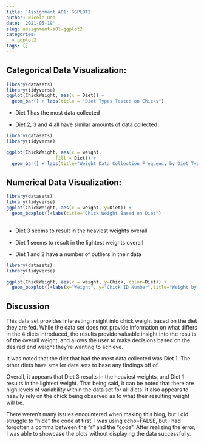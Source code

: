 ```yaml
---
title: 'Assignment A01: GGPLOT2'
author: Nicole Odo
date: '2021-05-19'
slug: assignment-a01-ggplot2
categories:
  - ggplot2
tags: []
---
```


## Categorical Data Visualization:

```r
library(datasets)
library(tidyverse)
ggplot(ChickWeight, aes(x = Diet)) +
  geom_bar() + labs(title = "Diet Types Tested on Chicks")
```

* Diet 1 has the most data collected

* Diet 2, 3 and 4 all have similar amounts of data collected

```r
library(datasets)
library(tidyverse)

ggplot(ChickWeight, aes(x = weight,
                  fill = Diet)) +
  geom_bar() + labs(title="Weight Data Collection Frequency by Diet Type")

```
  
## Numerical Data Visualization:

```r

library(datasets)
library(tidyverse)
ggplot(ChickWeight, aes(x = weight, y=Diet)) +
  geom_boxplot()+labs(title="Chick Weight Based on Diet")
  
```

* Diet 3 seems to result in the heaviest weights overall

* Diet 1 seems to result in the lightest weights overall

* Diet 1 and 2 have a number of outliers in their data

```r

library(datasets)
library(tidyverse)

ggplot(ChickWeight, aes(x = weight, y=Chick, color=Diet)) +
  geom_boxplot()+labs(x="Weight", y="Chick ID Number",title="Weight by Chick Based on Diet")

```

## Discussion
This data set provides interesting insight into chick weight based on the diet they are fed. While the data set does not provide information on what differs in the 4 diets introduced, the results provide valuable insight into the results of the overall weight, and allows the user to make decisions based on the desired end weight they're wanting to achieve.

It was noted that the diet that had the most data collected was Diet 1. The other diets have smaller data sets to base any findings off of.

Overall, it appears that Diet 3 results in the heaviest weights, and Diet 1 results in the lightest weight. That being said, it can be noted that there are high levels of variability within the data set for all diets. It also appears to heavily rely on the chick being observed as to what their resulting weight will be. 

There weren't many issues encountered when making this blog, but I did struggle to "hide" the code at first. I was using echo=FALSE, but I had forgotten a comma between the "r" and the "code". After realizing the error, I was able to showcase the plots without displaying the data successfully.
